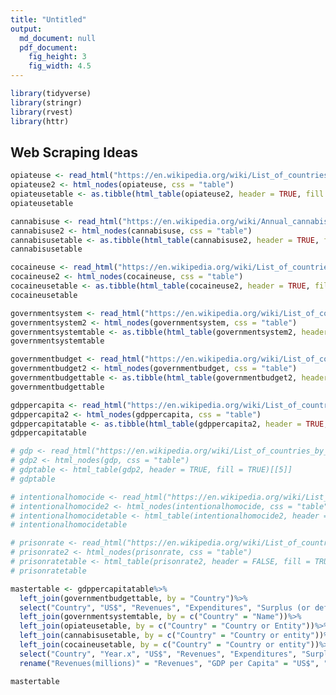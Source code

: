 ```yaml
---
title: "Untitled"
output:
  md_document: null
  pdf_document:
    fig_height: 3
    fig_width: 4.5
---
```


```r
library(tidyverse)
library(stringr)
library(rvest)
library(httr)
```

## Web Scraping Ideas

```r
opiateuse <- read_html("https://en.wikipedia.org/wiki/List_of_countries_by_prevalence_of_opiates_use")
opiateuse2 <- html_nodes(opiateuse, css = "table")
opiateusetable <- as.tibble(html_table(opiateuse2, header = TRUE, fill = TRUE)[[1]])
opiateusetable

cannabisuse <- read_html("https://en.wikipedia.org/wiki/Annual_cannabis_use_by_country")
cannabisuse2 <- html_nodes(cannabisuse, css = "table")
cannabisusetable <- as.tibble(html_table(cannabisuse2, header = TRUE, fill = TRUE)[[1]])
cannabisusetable

cocaineuse <- read_html("https://en.wikipedia.org/wiki/List_of_countries_by_prevalence_of_cocaine_use")
cocaineuse2 <- html_nodes(cocaineuse, css = "table")
cocaineusetable <- as.tibble(html_table(cocaineuse2, header = TRUE, fill = TRUE)[[1]])
cocaineusetable

governmentsystem <- read_html("https://en.wikipedia.org/wiki/List_of_countries_by_system_of_government")
governmentsystem2 <- html_nodes(governmentsystem, css = "table")
governmentsystemtable <- as.tibble(html_table(governmentsystem2, header = TRUE, fill = TRUE)[[6]])
governmentsystemtable

governmentbudget <- read_html("https://en.wikipedia.org/wiki/List_of_countries_by_government_budget")
governmentbudget2 <- html_nodes(governmentbudget, css = "table")
governmentbudgettable <- as.tibble(html_table(governmentbudget2, header = TRUE, fill = TRUE)[[1]])
governmentbudgettable

gdppercapita <- read_html("https://en.wikipedia.org/wiki/List_of_countries_by_GDP_(nominal)_per_capita")
gdppercapita2 <- html_nodes(gdppercapita, css = "table")
gdppercapitatable <- as.tibble(html_table(gdppercapita2, header = TRUE, fill = TRUE)[[5]])
gdppercapitatable

# gdp <- read_html("https://en.wikipedia.org/wiki/List_of_countries_by_GDP_(nominal)")
# gdp2 <- html_nodes(gdp, css = "table")
# gdptable <- html_table(gdp2, header = TRUE, fill = TRUE)[[5]]
# gdptable

# intentionalhomocide <- read_html("https://en.wikipedia.org/wiki/List_of_countries_by_intentional_homicide_rate")
# intentionalhomocide2 <- html_nodes(intentionalhomocide, css = "table")
# intentionalhomocidetable <- html_table(intentionalhomocide2, header = TRUE, fill = TRUE)[[3]]
# intentionalhomocidetable

# prisonrate <- read_html("https://en.wikipedia.org/wiki/List_of_countries_by_incarceration_rate")
# prisonrate2 <- html_nodes(prisonrate, css = "table")
# prisonratetable <- html_table(prisonrate2, header = FALSE, fill = TRUE)[[1]]
# prisonratetable
```

```r
mastertable <- gdppercapitatable%>%
  left_join(governmentbudgettable, by = "Country")%>%
  select("Country", "US$", "Revenues", "Expenditures", "Surplus (or deficit)", "Year")%>%
  left_join(governmentsystemtable, by = c("Country" = "Name"))%>%
  left_join(opiateusetable, by = c("Country" = "Country or Entity"))%>%
  left_join(cannabisusetable, by = c("Country" = "Country or entity"))%>%
  left_join(cocaineusetable, by = c("Country" = "Country or entity"))%>%
  select("Country", "Year.x", "US$", "Revenues", "Expenditures", "Surplus (or deficit)", "Constitutional form", "Head of state", "Annual prevalence (percent).x", "Annual prevalence\n(percent)","Annual prevalence (percent).y")%>%
  rename("Revenues(millions)" = "Revenues", "GDP per Capita" = "US$", "Expenditures(millions)" = "Expenditures", "Surplus/Deficit(millions)" = "Surplus (or deficit)","Year" = "Year.x", "Opiate Prevalence(percent)" = "Annual prevalence (percent).x", "Cannabis Prevalence(percent)" = "Annual prevalence\n(percent)", "Cocaine Prevalence(percent)" = "Annual prevalence (percent).y")

mastertable
```
